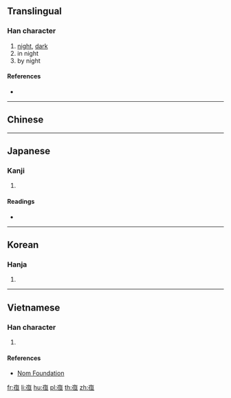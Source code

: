 {{also|夜}}
==Translingual==

===Han character===
{{Han char|rn=8|rad=亠|as=07|sn=9|four=|canj=YOAM|ids=⿱亠但}}

# [[night]], [[dark]]
# in night
# by night

====References====
* {{Han ref|kx=0089.081|dkj=00309|hdz=10287.030|uh=4EB1|ud=20145}}

----

==Chinese==
{{zh-see|夜|v}}

----

==Japanese==

===Kanji===
{{ja-kanji|grade=|rs=亠07}}

# {{defn|lang=ja|sort=亠07}}

====Readings====
* {{ja-readings|on=[[や]] (ya)|kun=[[よ]] (yo), [[よる]] (yoru)}}

----

==Korean==

===Hanja===
{{ko-hanja|hangeul=야|rv=ya|mr=ya}}

# {{defn|lang=ko|sort=亠07}}

----

==Vietnamese==

===Han character===
{{vi-hantu|[[dạ]]|rs=亠07}}

# {{defn|lang=vi|sort=亠07}}

====References====
* [http://nomfoundation.org/common/nom_details.php?codepoint=4eb1 Nom Foundation]

[[fr:亱]]
[[li:亱]]
[[hu:亱]]
[[pl:亱]]
[[th:亱]]
[[zh:亱]]